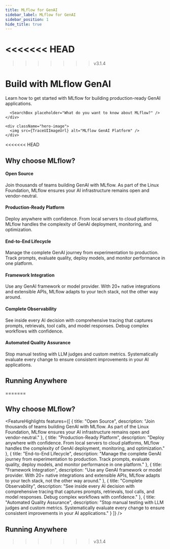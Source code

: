 ```yaml
---
title: MLflow for GenAI
sidebar_label: MLflow for GenAI
sidebar_position: 1
hide_title: true
---
```


<<<<<<< HEAD
=======
>>>>>>> v3.1.4

<div className="hero-section">
  <div className="hero-content">
    <div className="hero-text">
      <h1>Build with MLflow GenAI</h1>
      <p>Learn how to get started with MLflow for building production-ready GenAI applications.</p>

      <SearchBox placeholder="What do you want to know about MLflow?" />
    </div>

    <div className="hero-image">
      <img src={TraceUIImageUrl} alt="MLflow GenAI Platform" />
    </div>

  </div>
</div>

<TilesGrid>
  <TileCard
    icon={Play}
    title="Get Started"
    description="Build your first GenAI app with MLflow"
    href="/genai/getting-started"
    linkText="Start building →"
  />
<<<<<<< HEAD

  <TileCard
    icon={Settings}
    title="Environment Setup"
    description="Install and configure MLflow"
    href="/genai/getting-started/connect-environment"
    linkText="Setup guide →"
  />

  <TileCard
    icon={BookOpen}
    title="API Reference"
    description="Complete API documentation"
    href="https://mlflow.org/docs/latest/api_reference/index.html"
    linkText="Browse APIs →"
  />

  <TileCard
    icon={Search}
    title="Tracing & Debug"
    description="Observe AI application flows"
    href="/genai/tracing"
    linkText="Start tracing →"
  />

  <TileCard
    icon={CheckCircle}
    title="Evaluation"
    description="Test and improve AI quality"
    href="/genai/eval-monitor/"
    linkText="Evaluate apps →"
  />

  <TileCard
    icon={Edit3}
    title="Prompt Engineering"
    description="Design and version prompts"
    href="/genai/prompt-version-mgmt/prompt-registry/"
    linkText="Engineer prompts →"
  />

  <TileCard
    icon={Rocket}
    title="Deploy & Serve"
    description="Production deployment guide"
    href="/genai/serving"
    linkText="Deploy apps →"
  />

  <TileCard
    icon={BarChart3}
    title="Classical ML"
    description="Traditional ML workflows"
    href="/ml"
    linkText="Explore ML →"
  />

  <TileCard
    icon={Link}
    title="Integrations"
    description="Framework connections"
    href="/genai/tracing/integrations"
    linkText="View integrations →"
  />
</TilesGrid>

## Why choose MLflow?

<div className="feature-highlights">
  <div className="highlight-item">
    <div className="highlight-content">
      <h4>Open Source</h4>
      <p>Join thousands of teams building GenAI with MLflow. As part of the Linux Foundation, MLflow ensures your AI infrastructure remains open and vendor-neutral.</p>
    </div>
  </div>
  <div className="highlight-item">
    <div className="highlight-content">
      <h4>Production-Ready Platform</h4>
      <p>Deploy anywhere with confidence. From local servers to cloud platforms, MLflow handles the complexity of GenAI deployment, monitoring, and optimization.</p>
    </div>
  </div>
  <div className="highlight-item">
    <div className="highlight-content">
      <h4>End-to-End Lifecycle</h4>
      <p>Manage the complete GenAI journey from experimentation to production. Track prompts, evaluate quality, deploy models, and monitor performance in one platform.</p>
    </div>
  </div>
  <div className="highlight-item">
    <div className="highlight-content">
      <h4>Framework Integration</h4>
      <p>Use any GenAI framework or model provider. With 20+ native integrations and extensible APIs, MLflow adapts to your tech stack, not the other way around.</p>
    </div>
  </div>
  <div className="highlight-item">
    <div className="highlight-content">
      <h4>Complete Observability</h4>
      <p>See inside every AI decision with comprehensive tracing that captures prompts, retrievals, tool calls, and model responses. Debug complex workflows with confidence.</p>
    </div>
  </div>
  <div className="highlight-item">
    <div className="highlight-content">
      <h4>Automated Quality Assurance</h4>
      <p>Stop manual testing with LLM judges and custom metrics. Systematically evaluate every change to ensure consistent improvements in your AI applications.</p>
    </div>
  </div>
</div>

## Running Anywhere

=======

  <TileCard
    icon={Settings}
    title="Environment Setup"
    description="Install and configure MLflow"
    href="/genai/getting-started/connect-environment"
    linkText="Setup guide →"
  />

  <TileCard
    icon={BookOpen}
    title="API Reference"
    description="Complete API documentation"
    href="https://mlflow.org/docs/latest/api_reference/index.html"
    linkText="Browse APIs →"
  />

  <TileCard
    icon={Search}
    title="Tracing & Debug"
    description="Observe AI application flows"
    href="/genai/tracing"
    linkText="Start tracing →"
  />

  <TileCard
    icon={CheckCircle}
    title="Evaluation"
    description="Test and improve AI quality"
    href="/genai/eval-monitor/"
    linkText="Evaluate apps →"
  />

  <TileCard
    icon={Edit3}
    title="Prompt Engineering"
    description="Design and version prompts"
    href="/genai/prompt-version-mgmt/prompt-registry/"
    linkText="Engineer prompts →"
  />

  <TileCard
    icon={Rocket}
    title="Deploy & Serve"
    description="Production deployment guide"
    href="/genai/serving"
    linkText="Deploy apps →"
  />

  <TileCard
    icon={BarChart3}
    title="Classical ML"
    description="Traditional ML workflows"
    href="/ml"
    linkText="Explore ML →"
  />

  <TileCard
    icon={Link}
    title="Integrations"
    description="Framework connections"
    href="/genai/tracing/integrations"
    linkText="View integrations →"
  />
</TilesGrid>

## Why choose MLflow?

<FeatureHighlights features={[
  {
    title: "Open Source",
    description: "Join thousands of teams building GenAI with MLflow. As part of the Linux Foundation, MLflow ensures your AI infrastructure remains open and vendor-neutral."
  },
  {
    title: "Production-Ready Platform",
    description: "Deploy anywhere with confidence. From local servers to cloud platforms, MLflow handles the complexity of GenAI deployment, monitoring, and optimization."
  },
  {
    title: "End-to-End Lifecycle",
    description: "Manage the complete GenAI journey from experimentation to production. Track prompts, evaluate quality, deploy models, and monitor performance in one platform."
  },
  {
    title: "Framework Integration",
    description: "Use any GenAI framework or model provider. With 20+ native integrations and extensible APIs, MLflow adapts to your tech stack, not the other way around."
  },
  {
    title: "Complete Observability",
    description: "See inside every AI decision with comprehensive tracing that captures prompts, retrievals, tool calls, and model responses. Debug complex workflows with confidence."
  },
  {
    title: "Automated Quality Assurance",
    description: "Stop manual testing with LLM judges and custom metrics. Systematically evaluate every change to ensure consistent improvements in your AI applications."
  }
]} />

## Running Anywhere

>>>>>>> v3.1.4
<Platform />
